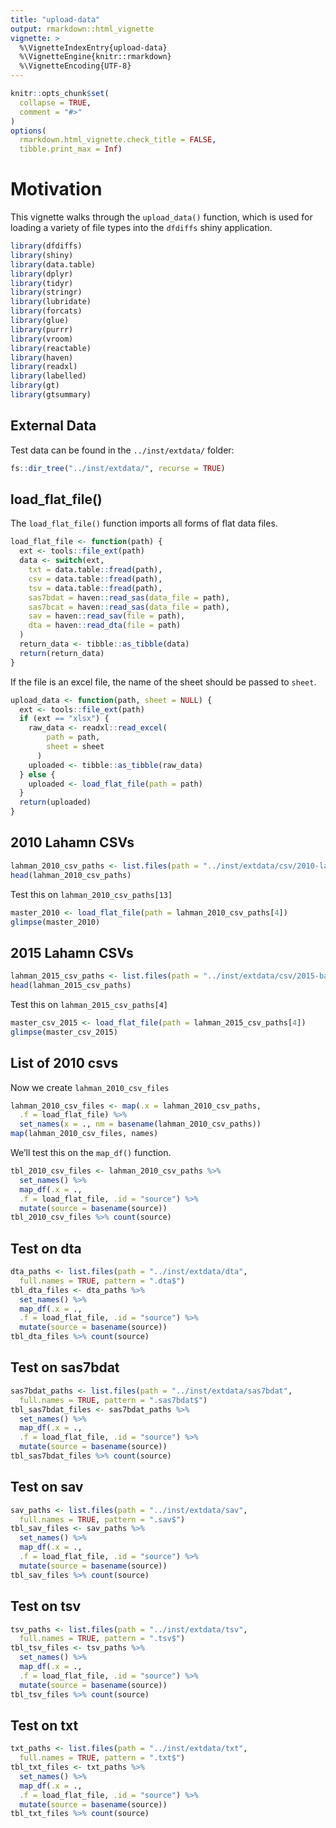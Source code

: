```yaml
---
title: "upload-data"
output: rmarkdown::html_vignette
vignette: >
  %\VignetteIndexEntry{upload-data}
  %\VignetteEngine{knitr::rmarkdown}
  %\VignetteEncoding{UTF-8}
---
```


```r
knitr::opts_chunk$set(
  collapse = TRUE,
  comment = "#>"
)
options(
  rmarkdown.html_vignette.check_title = FALSE,
  tibble.print_max = Inf)
```

# Motivation

This vignette walks through the `upload_data()` function, which is used for loading a variety of file types into the `dfdiffs` shiny application. 

```r
library(dfdiffs)
library(shiny)
library(data.table)
library(dplyr)
library(tidyr)
library(stringr)
library(lubridate)
library(forcats)
library(glue)
library(purrr)
library(vroom)
library(reactable)
library(haven)
library(readxl)
library(labelled)
library(gt)
library(gtsummary)
```

## External Data 

Test data can be found in the `../inst/extdata/` folder:

```r
fs::dir_tree("../inst/extdata/", recurse = TRUE)
```


## load_flat_file()

The `load_flat_file()` function imports all forms of flat data files.  

```r
load_flat_file <- function(path) {
  ext <- tools::file_ext(path)
  data <- switch(ext,
    txt = data.table::fread(path),
    csv = data.table::fread(path),
    tsv = data.table::fread(path),
    sas7bdat = haven::read_sas(data_file = path),
    sas7bcat = haven::read_sas(data_file = path),
    sav = haven::read_sav(file = path),
    dta = haven::read_dta(file = path)
  )
  return_data <- tibble::as_tibble(data)
  return(return_data)
}
```

If the file is an excel file, the name of the sheet should be passed to `sheet`. 

```r
upload_data <- function(path, sheet = NULL) {
  ext <- tools::file_ext(path)
  if (ext == "xlsx") {
    raw_data <- readxl::read_excel(
        path = path,
        sheet = sheet
      )
    uploaded <- tibble::as_tibble(raw_data)
  } else {
    uploaded <- load_flat_file(path = path)
  }
  return(uploaded)
}
```


## 2010 Lahamn CSVs

```r
lahman_2010_csv_paths <- list.files(path = "../inst/extdata/csv/2010-lahman", full.names = TRUE, pattern = ".csv$")
head(lahman_2010_csv_paths)
```

Test this on `lahman_2010_csv_paths[13]`

```r
master_2010 <- load_flat_file(path = lahman_2010_csv_paths[4])
glimpse(master_2010)
```

## 2015 Lahamn CSVs

```r
lahman_2015_csv_paths <- list.files(path = "../inst/extdata/csv/2015-baseballdatabank", full.names = TRUE, pattern = ".csv$")
head(lahman_2015_csv_paths)
```

Test this on `lahman_2015_csv_paths[4]`

```r
master_csv_2015 <- load_flat_file(path = lahman_2015_csv_paths[4])
glimpse(master_csv_2015)
```

## List of 2010 csvs 

Now we create `lahman_2010_csv_files`

```r
lahman_2010_csv_files <- map(.x = lahman_2010_csv_paths, 
  .f = load_flat_file) %>% 
  set_names(x = ., nm = basename(lahman_2010_csv_paths))
map(lahman_2010_csv_files, names)
```

We'll test this on the `map_df()` function. 

```r
tbl_2010_csv_files <- lahman_2010_csv_paths %>% 
  set_names() %>% 
  map_df(.x = ., 
  .f = load_flat_file, .id = "source") %>% 
  mutate(source = basename(source))
tbl_2010_csv_files %>% count(source)
```


## Test on dta 

```r
dta_paths <- list.files(path = "../inst/extdata/dta", 
  full.names = TRUE, pattern = ".dta$")
tbl_dta_files <- dta_paths %>% 
  set_names() %>% 
  map_df(.x = ., 
  .f = load_flat_file, .id = "source") %>% 
  mutate(source = basename(source))
tbl_dta_files %>% count(source)
```

## Test on sas7bdat 

```r
sas7bdat_paths <- list.files(path = "../inst/extdata/sas7bdat", 
  full.names = TRUE, pattern = ".sas7bdat$")
tbl_sas7bdat_files <- sas7bdat_paths %>% 
  set_names() %>% 
  map_df(.x = ., 
  .f = load_flat_file, .id = "source") %>% 
  mutate(source = basename(source))
tbl_sas7bdat_files %>% count(source)
```

## Test on sav 

```r
sav_paths <- list.files(path = "../inst/extdata/sav", 
  full.names = TRUE, pattern = ".sav$")
tbl_sav_files <- sav_paths %>% 
  set_names() %>% 
  map_df(.x = ., 
  .f = load_flat_file, .id = "source") %>% 
  mutate(source = basename(source))
tbl_sav_files %>% count(source)
```

## Test on tsv

```r
tsv_paths <- list.files(path = "../inst/extdata/tsv", 
  full.names = TRUE, pattern = ".tsv$")
tbl_tsv_files <- tsv_paths %>% 
  set_names() %>% 
  map_df(.x = ., 
  .f = load_flat_file, .id = "source") %>% 
  mutate(source = basename(source))
tbl_tsv_files %>% count(source)
```

## Test on txt 

```r
txt_paths <- list.files(path = "../inst/extdata/txt", 
  full.names = TRUE, pattern = ".txt$")
tbl_txt_files <- txt_paths %>% 
  set_names() %>% 
  map_df(.x = ., 
  .f = load_flat_file, .id = "source") %>% 
  mutate(source = basename(source))
tbl_txt_files %>% count(source)
```
